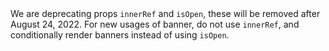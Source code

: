 
<SectionMessage appearance="warning" title="Intent to deprecate">
  We are deprecating props <Code>innerRef</Code> and <Code>isOpen</Code>, these will be removed after August 24, 2022.  For new usages of banner, do not use <Code>innerRef</Code>, and conditionally render banners instead of using <Code>isOpen</Code>.
</SectionMessage>

<PropsTable heading="" props={BannerProps}/>
